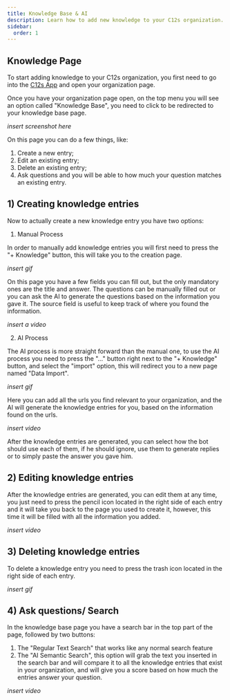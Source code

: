 ```yaml
---
title: Knowledge Base & AI
description: Learn how to add new knowledge to your C12s organization.
sidebar:
  order: 1
---
```



## Knowledge Page

To start adding knowledge to your C12s organization, you first need to go into the [C12s App](https://app.c12s.ai) and open your organization page.

Once you have your organization page open, on the top menu you will see an option called "Knowledge Base", you need to click to be redirected to your knowledge base page.

*insert screenshot here*

On this page you can do a few things, like:

1) Create a new entry;
2) Edit an existing entry;
3) Delete an existing entry;
4) Ask questions and you will be able to how much your question matches an existing entry.

## 1) Creating knowledge entries

Now to actually create a new knowledge entry you have two options:

1) Manual Process

In order to manually add knowledge entries you will first need to press the "+ Knowledge" button, this will take you to the creation page.

*insert gif*

On this page you have a few fields you can fill out, but the only mandatory ones are the title and answer. The questions can be manually filled out or you can ask the AI to generate the questions based on the information you gave it. The source field is useful to keep track of where you found the information. 

*insert a video*

2) AI Process

The AI process is more straight forward than the manual one, to use the AI process you need to press the "..." button right next to the "+ Knowledge" button, and select the "import" option, this will redirect you to a new page named "Data Import".

*insert gif*

Here you can add all the urls you find relevant to your organization, and the AI will generate the knowledge entries for you, based on the information found on the urls.

*insert video*

After the knowledge entries are generated, you can select how the bot should use each of them, if he should ignore, use them to generate replies or to simply paste the answer you gave him.

## 2) Editing knowledge entries

After the knowledge entries are generated, you can edit them at any time, you just need to press the pencil icon located in the right side of each entry and it will take you back to the page you used to create it, however, this time it will be filled with all the information you added.

*insert video*
## 3) Deleting knowledge entries

To delete a knowledge entry you need to press the trash icon located in the right side of each entry.

*insert gif*

## 4) Ask questions/ Search

In the knowledge base page you have a search bar in the top part of the page, followed by two buttons:

1) The "Regular Text Search" that works like any normal search feature
2) The "AI Semantic Search", this option will grab the text you inserted in the search bar and will compare it to all the knowledge entries that exist in your organization, and will give you a score based on how much the entries answer your question.

*insert video*